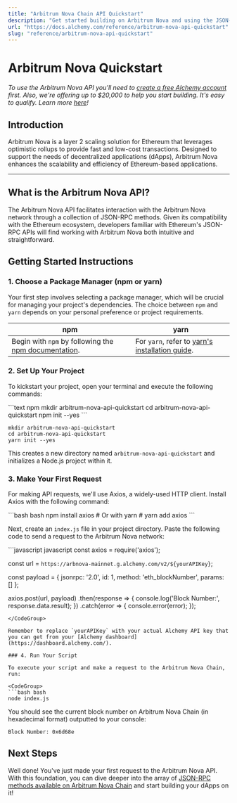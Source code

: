 ```yaml
---
title: "Arbitrum Nova Chain API Quickstart"
description: "Get started building on Arbitrum Nova and using the JSON-RPC API"
url: "https://docs.alchemy.com/reference/arbitrum-nova-api-quickstart"
slug: "reference/arbitrum-nova-api-quickstart"
---
```


# Arbitrum Nova Quickstart

*To use the Arbitrum Nova API you'll need to [create a free Alchemy account](https://dashboard.alchemy.com/signup/?a=summer) first. Also, we're offering up to $20,000 to help you start building. It's easy to qualify. Learn more [here](https://www.alchemy.com/summer-of-chains-build-and-save)!*

## Introduction

Arbitrum Nova is a layer 2 scaling solution for Ethereum that leverages optimistic rollups to provide fast and low-cost transactions. Designed to support the needs of decentralized applications (dApps), Arbitrum Nova enhances the scalability and efficiency of Ethereum-based applications.

***

## What is the Arbitrum Nova API?

The Arbitrum Nova API facilitates interaction with the Arbitrum Nova network through a collection of JSON-RPC methods. Given its compatibility with the Ethereum ecosystem, developers familiar with Ethereum's JSON-RPC APIs will find working with Arbitrum Nova both intuitive and straightforward.

## Getting Started Instructions

### 1. Choose a Package Manager (npm or yarn)

Your first step involves selecting a package manager, which will be crucial for managing your project's dependencies. The choice between `npm` and `yarn` depends on your personal preference or project requirements.

| npm                                                                                                                       | yarn                                                                                                |
| ------------------------------------------------------------------------------------------------------------------------- | --------------------------------------------------------------------------------------------------- |
| Begin with `npm` by following the [npm documentation](https://docs.npmjs.com/downloading-and-installing-node-js-and-npm). | For `yarn`, refer to [yarn's installation guide](https://classic.yarnpkg.com/lang/en/docs/install). |

### 2. Set Up Your Project

To kickstart your project, open your terminal and execute the following commands:

<CodeGroup>
  ```text npm
  mkdir arbitrum-nova-api-quickstart
  cd arbitrum-nova-api-quickstart
  npm init --yes
  ```

  ```text yarn
  mkdir arbitrum-nova-api-quickstart
  cd arbitrum-nova-api-quickstart
  yarn init --yes
  ```
</CodeGroup>

This creates a new directory named `arbitrum-nova-api-quickstart` and initializes a Node.js project within it.

### 3. Make Your First Request

For making API requests, we'll use Axios, a widely-used HTTP client. Install Axios with the following command:

<CodeGroup>
  ```bash bash
  npm install axios
  # Or with yarn
  # yarn add axios
  ```
</CodeGroup>

Next, create an `index.js` file in your project directory. Paste the following code to send a request to the Arbitrum Nova network:

<CodeGroup>
  ```javascript javascript
  const axios = require('axios');

  const url = `https://arbnova-mainnet.g.alchemy.com/v2/${yourAPIKey}`;

  const payload = {
    jsonrpc: '2.0',
    id: 1,
    method: 'eth_blockNumber',
    params: []
  };

  axios.post(url, payload)
    .then(response => {
      console.log('Block Number:', response.data.result);
    })
    .catch(error => {
      console.error(error);
    });
  ```
</CodeGroup>

Remember to replace `yourAPIKey` with your actual Alchemy API key that you can get from your [Alchemy dashboard](https://dashboard.alchemy.com/).

### 4. Run Your Script

To execute your script and make a request to the Arbitrum Nova Chain, run:

<CodeGroup>
  ```bash bash
  node index.js
  ```
</CodeGroup>

You should see the current block number on Arbitrum Nova Chain (in hexadecimal format) outputted to your console:

```shell
Block Number: 0x6d68e
```

## Next Steps

Well done! You've just made your first request to the Arbitrum Nova API. With this foundation, you can dive deeper into the array of [JSON-RPC methods available on Arbitrum Nova Chain](/reference/arbitrum-nova-chain-api-endpoints) and start building your dApps on it!
